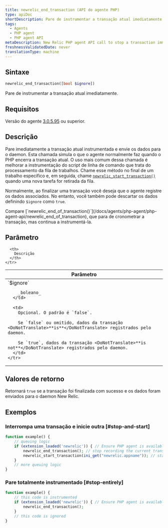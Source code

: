 ```yaml
---
title: newrelic_end_transaction (API do agente PHP)
type: apiDoc
shortDescription: Pare de instrumentar a transação atual imediatamente.
tags:
  - Agents
  - PHP agent
  - PHP agent API
metaDescription: New Relic PHP agent API call to stop a transaction immediately. Useful for job queue processing.
freshnessValidatedDate: never
translationType: machine
---
```


## Sintaxe

```php
newrelic_end_transaction([bool $ignore])
```

Pare de instrumentar a transação atual imediatamente.

## Requisitos

Versão do agente [3.0.5.95](/docs/release-notes/agent-release-notes/php-release-notes/php-agent) ou superior.

## Descrição

Pare imediatamente a transação atual instrumentada e envie os dados para o daemon. Esta chamada simula o que o agente normalmente faz quando o PHP encerra a transação atual. O uso mais comum dessa chamada é melhorar a instrumentação do script de linha de comando que trata do processamento da fila de trabalhos. Chame esse método no final de um trabalho específico e, em seguida, chame [`newrelic_start_transaction()`](/docs/agents/php-agent/php-agent-api/newrelic_start_transaction) quando uma nova tarefa for retirada da fila.

Normalmente, ao finalizar uma transação você deseja que o agente registre os dados associados. No entanto, você também pode descartar os dados definindo `$ignore` como `true`.

<Callout variant="tip">
  Compare [`newrelic_end_of_transaction()`](/docs/agents/php-agent/php-agent-api/newrelic_end_of_transaction), que para de cronometrar a transação, mas continua a instrumentá-la.
</Callout>

## Parâmetro

<table>
  <thead>
    <tr>
      <th width="25%">
        Parâmetro
      </th>

      <th>
        Descrição
      </th>
    </tr>
  </thead>

  <tbody>
    <tr>
      <td>
        `$ignore`

        _boleano_
      </td>

      <td>
        Opcional. O padrão é `false`.

        Se `false` ou omitido, dados da transação <DoNotTranslate>**is**</DoNotTranslate> registrados pelo daemon.

        Se `true`, dados da transação <DoNotTranslate>**is not**</DoNotTranslate> registrados pelo daemon.
      </td>
    </tr>
  </tbody>
</table>

## Valores de retorno

Retornará `true` se a transação foi finalizada com sucesso e os dados foram enviados para o daemon New Relic.

## Exemplos

### Interrompa uma transação e inicie outra [#stop-and-start]

```php
function example() {
    // queuing logic
    if (extension_loaded('newrelic')) { // Ensure PHP agent is available
        newrelic_end_transaction(); // stop recording the current transaction
        newrelic_start_transaction(ini_get("newrelic.appname")); // start recording a new transaction
    }
    // more queuing logic
}
```

### Pare totalmente instrumentado [#stop-entirely]

```php
function example() {
    // this code is instrumented
    if (extension_loaded('newrelic')) { // Ensure PHP agent is available
        newrelic_end_transaction();
    }
    // this code is ignored
}
```